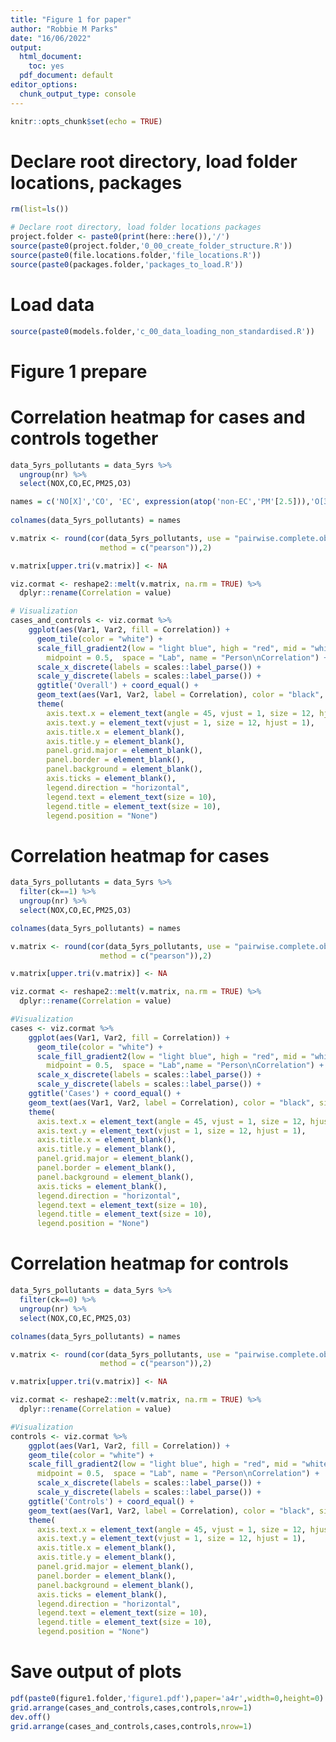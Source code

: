 ```yaml
---
title: "Figure 1 for paper"
author: "Robbie M Parks"
date: "16/06/2022"
output:
  html_document: 
    toc: yes
  pdf_document: default
editor_options: 
  chunk_output_type: console
---
```


```r
knitr::opts_chunk$set(echo = TRUE)
```

# Declare root directory, load folder locations, packages
```r
rm(list=ls())

# Declare root directory, load folder locations packages
project.folder <- paste0(print(here::here()),'/')
source(paste0(project.folder,'0_00_create_folder_structure.R'))
source(paste0(file.locations.folder,'file_locations.R'))
source(paste0(packages.folder,'packages_to_load.R'))
```

# Load data
```r
source(paste0(models.folder,'c_00_data_loading_non_standardised.R'))
```

# Figure 1 prepare

# Correlation heatmap for cases and controls together 
```r
data_5yrs_pollutants = data_5yrs %>%
  ungroup(nr) %>%
  select(NOX,CO,EC,PM25,O3)

names = c('NO[X]','CO', 'EC', expression(atop('non-EC','PM'[2.5])),'O[3]')
  
colnames(data_5yrs_pollutants) = names

v.matrix <- round(cor(data_5yrs_pollutants, use = "pairwise.complete.obs", 
                    method = c("pearson")),2)

v.matrix[upper.tri(v.matrix)] <- NA          

viz.cormat <- reshape2::melt(v.matrix, na.rm = TRUE) %>% 
  dplyr::rename(Correlation = value) 

# Visualization
cases_and_controls <- viz.cormat %>%
    ggplot(aes(Var1, Var2, fill = Correlation)) +
      geom_tile(color = "white") +
      scale_fill_gradient2(low = "light blue", high = "red", mid = "white", 
        midpoint = 0.5,  space = "Lab", name = "Person\nCorrelation") +
      scale_x_discrete(labels = scales::label_parse()) +
      scale_y_discrete(labels = scales::label_parse()) +
      ggtitle('Overall') + coord_equal() +
      geom_text(aes(Var1, Var2, label = Correlation), color = "black", size = 5) +
      theme(
        axis.text.x = element_text(angle = 45, vjust = 1, size = 12, hjust = 1),
        axis.text.y = element_text(vjust = 1, size = 12, hjust = 1),
        axis.title.x = element_blank(),
        axis.title.y = element_blank(),
        panel.grid.major = element_blank(),
        panel.border = element_blank(),
        panel.background = element_blank(),
        axis.ticks = element_blank(),
        legend.direction = "horizontal",
        legend.text = element_text(size = 10),
        legend.title = element_text(size = 10),
        legend.position = "None") 
```

# Correlation heatmap for cases
```r
data_5yrs_pollutants = data_5yrs %>%
  filter(ck==1) %>%
  ungroup(nr) %>%
  select(NOX,CO,EC,PM25,O3)

colnames(data_5yrs_pollutants) = names

v.matrix <- round(cor(data_5yrs_pollutants, use = "pairwise.complete.obs", 
                    method = c("pearson")),2)

v.matrix[upper.tri(v.matrix)] <- NA          

viz.cormat <- reshape2::melt(v.matrix, na.rm = TRUE) %>% 
  dplyr::rename(Correlation = value) 

#Visualization
cases <- viz.cormat %>%
    ggplot(aes(Var1, Var2, fill = Correlation)) +
      geom_tile(color = "white") +
      scale_fill_gradient2(low = "light blue", high = "red", mid = "white", 
        midpoint = 0.5,  space = "Lab",name = "Person\nCorrelation") +
      scale_x_discrete(labels = scales::label_parse()) +
      scale_y_discrete(labels = scales::label_parse()) +
    ggtitle('Cases') + coord_equal() +
    geom_text(aes(Var1, Var2, label = Correlation), color = "black", size = 5) +
    theme(
      axis.text.x = element_text(angle = 45, vjust = 1, size = 12, hjust = 1),
      axis.text.y = element_text(vjust = 1, size = 12, hjust = 1),
      axis.title.x = element_blank(),
      axis.title.y = element_blank(),
      panel.grid.major = element_blank(),
      panel.border = element_blank(),
      panel.background = element_blank(),
      axis.ticks = element_blank(),
      legend.direction = "horizontal",
      legend.text = element_text(size = 10),
      legend.title = element_text(size = 10),
      legend.position = "None") 
```

# Correlation heatmap for controls
```r
data_5yrs_pollutants = data_5yrs %>%
  filter(ck==0) %>%
  ungroup(nr) %>%
  select(NOX,CO,EC,PM25,O3)

colnames(data_5yrs_pollutants) = names

v.matrix <- round(cor(data_5yrs_pollutants, use = "pairwise.complete.obs", 
                    method = c("pearson")),2)

v.matrix[upper.tri(v.matrix)] <- NA          

viz.cormat <- reshape2::melt(v.matrix, na.rm = TRUE) %>% 
  dplyr::rename(Correlation = value) 

#Visualization
controls <- viz.cormat %>%
    ggplot(aes(Var1, Var2, fill = Correlation)) +
    geom_tile(color = "white") +
    scale_fill_gradient2(low = "light blue", high = "red", mid = "white", 
      midpoint = 0.5,  space = "Lab", name = "Person\nCorrelation") +
      scale_x_discrete(labels = scales::label_parse()) +
      scale_y_discrete(labels = scales::label_parse()) +
    ggtitle('Controls') + coord_equal() +
    geom_text(aes(Var1, Var2, label = Correlation), color = "black", size = 5) +
    theme(
      axis.text.x = element_text(angle = 45, vjust = 1, size = 12, hjust = 1),
      axis.text.y = element_text(vjust = 1, size = 12, hjust = 1),
      axis.title.x = element_blank(),
      axis.title.y = element_blank(),
      panel.grid.major = element_blank(),
      panel.border = element_blank(),
      panel.background = element_blank(),
      axis.ticks = element_blank(),
      legend.direction = "horizontal",
      legend.text = element_text(size = 10),
      legend.title = element_text(size = 10),
      legend.position = "None") 
```

# Save output of plots
```r
pdf(paste0(figure1.folder,'figure1.pdf'),paper='a4r',width=0,height=0)
grid.arrange(cases_and_controls,cases,controls,nrow=1)
dev.off()
grid.arrange(cases_and_controls,cases,controls,nrow=1)
```